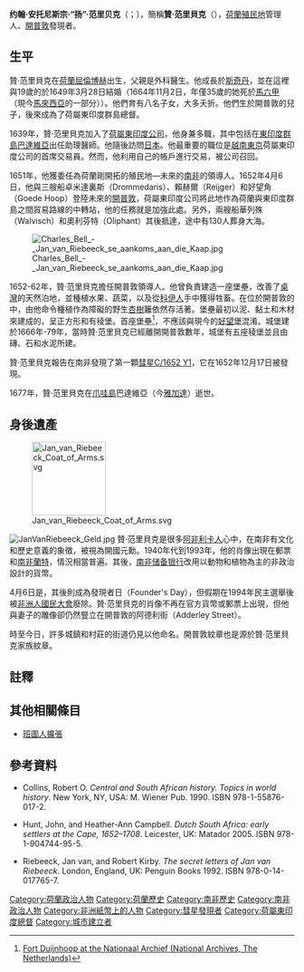 {{noteTA
|T=zh-cn:约翰·安托尼斯宗·“扬”·范里贝克;zh-tw:約翰·安托尼斯宗·「贊」·范里貝克; zh-hk:約翰·安托尼斯宗·「贊」·范里貝克
|1=zh-cn:扬·范里贝克; zh-tw:贊·范里貝克; zh-hk:贊·范里貝克
}}
{{Infobox Officeholder
|honorific-prefix   =
|name               = 约翰·安托尼斯宗·“扬”·范里贝克
|honorific-suffix   =
|image              = Jan van Riebeeck.jpg
|imagesize          = 250px
|alt                =
|caption            =
|order              = 第一任
|office             = 開普敦領導人
|term_start         = 1652年4月7日
|term_end           = 1662年5月6日
|successor          = {{Link-en|扎卡赖亚斯·维根涅尔|Zacharias Wagenaer}}
|predecessor        =
|birth_date   = 1619年4月21日
|birth_place  = {{flag|Holy Roman Empire}}屈倫博赫公國[[屈倫博赫|屈倫博赫]]
|death_date   = {{dda|df=yes|1677|1|18|1619|04|21}}
|death_place  = {{flag|Dutch East Indies}}[[雅加達|巴達維亞]]
|restingplace = [[雅加達|雅加達]]第一堂（Groote Kerk）
|restingplacecoordinates =
|birthname    = Johan Anthoniszoon van Riebeeck
|nationality  = [[File:Flag_of_the_Dutch_East_India_Company.svg|22px]] [[荷蘭|荷蘭]]
|employer = [[荷蘭東印度公司|荷蘭東印度公司]]
|home_town = [[荷蘭|荷蘭]][[斯奇丹|斯奇丹]]
|spouse       = {{Link-en|瑪利亞·范里貝克|Maria van Riebeeck}}
|relations    =
|children     = {{Link-en|亞伯拉罕·范里貝克|Abraham van Riebeeck}}<br />另外有七名子女。
|residence    =
|occupation   = [[荷蘭帝國|殖民地管理人]]
|committees   =
|portfolio    =
|religion     =
|signature    =
|signature_alt=
|website      =
|footnotes    =
}}
'''约翰·安托尼斯宗·“扬”·范里贝克'''（{{lang-nl|Johan Anthoniszoon "Jan" van Riebeeck}}；{{bd|1619年|4月21日|1677年|1月18日|catIdx=van Riebeeck ,Jan}}），簡稱'''贊·范里貝克'''（{{lang-nl|Jan van Riebeeck}}），[[荷蘭人|荷蘭]][[荷蘭帝國|殖民地]]管理人、[[開普敦|開普敦]]發現者。

== 生平 ==
贊·范里貝克在[[荷蘭|荷蘭]][[屈倫博赫|屈倫博赫]]出生，父親是外科醫生。他成長於[[斯奇丹|斯奇丹]]，並在這裡與19歲的{{Link-en|瑪利亞·范里貝克|Maria van Riebeeck}}於1649年3月28日結婚（1664年11月2日，年僅35歲的她死於[[馬六甲|馬六甲]]（現今[[馬來西亞|馬來西亞]]的一部分））。他們育有八名子女，大多夭折。他們生於開普敦的兒子{{Link-en|亞伯拉罕·范里貝克|Abraham van Riebeeck}}，後來成為了荷屬東印度群島總督。

1639年，贊·范里貝克加入了[[荷屬東印度公司|荷屬東印度公司]]，他身兼多職，其中包括在[[東印度群島|東印度群島]][[雅加達|巴達維亞]]出任助理醫師。他隨後訪問[[日本|日本]]。他最重要的職位是[[越南|越南]][[東京_(越南)|東京]]荷屬東印度公司的首席交易員。然而，他利用自己的帳戶進行交易，被公司召回。

1651年，他獲委任為荷蘭剛開拓的殖民地—未來的[[南非|南非]]的領導人。1652年4月6日，他與三艘船卓米達裏斯（Drommedaris）、賴赫爾（Reijger）和好望角（Goede Hoop）登陸未來的[[開普敦|開普敦]]，荷屬東印度公司將此地作為荷蘭與東印度群島之間貿易路線的中轉站，他的任務就是加強此處。另外，兩艘船華列殊（Walvisch）和奧利芬特（Oliphant）其後抵達，途中有130人葬身大海。

[[File:Charles_Bell_-_Jan_van_Riebeeck_se_aankoms_aan_die_Kaap.jpg|thumb]]

1652-62年，贊·范里貝克擔任開普敦領導人。他曾負責建造一座堡壘，改善了[[桌灣|桌灣]]的天然泊地，並種植水果、蔬菜，以及從[[科伊人|科伊人]]手中獲得牲畜。在位於開普敦的{{Link-en|康斯坦博西國家植物園|Kirstenbosch National Botanical Garden}}中，由他命令種植作為障礙的野生[[杏樹|杏樹]]籬依然存活著。堡壘最初以泥、黏土和木材來建成的，呈正方形和有稜堡。首座堡壘{{Link-en|里登度列角|Redout Duijnhoop}}<ref>[http://www.nationaalarchief.nl/amh/detail.aspx?page=dfort&lang=en&id=564 Fort Duijnhoop at the Nationaal Archief (National Archives, The Netherlands)]{{Dead link|date=2018年7月 |bot=InternetArchiveBot |fix-attempted=no }}</ref>，不應該與現今的[[好望堡|好望堡]]混淆。城堡建於1666年-79年，當時贊·范里貝克已經離開開普敦數年，城堡有五座稜堡並且由磚、石和水泥所建。

贊·范里貝克報告在南非發現了第一顆[[彗星|彗星]][[C/1652_Y1|C/1652 Y1]]，它在1652年12月17日被發現。

1677年，贊·范里貝克在[[爪哇島|爪哇島]]巴達維亞（今[[雅加達|雅加達]]）逝世。

== 身後遺產 ==
[[File:Jan_van_Riebeeck_Coat_of_Arms.svg|130px]]

[[File:JanVanRiebeeck_Geld.jpg|thumb]]
贊·范里貝克是很多[[阿非利卡人|阿非利卡人]]心中，在南非有文化和歷史意義的象徵，被視為開國元勳。1940年代到1993年，他的肖像出現在郵票和[[南非蘭特|南非蘭特]]，情況相當普遍。其後，[[南非储备银行|南非储备银行]]改用以動物和植物為主的非政治設計的貨幣。

4月6日是{{Link-en|南非公眾假期|Public holidays in South Africa|贊·范里貝克日}}，其後則成為發現者日（Founder's Day），但假期在1994年民主選舉後被[[非洲人國民大會|非洲人國民大會]]廢除。贊·范里貝克的肖像不再在官方貨幣或郵票上出現，但他與妻子的雕像卻仍然豎立在開普敦的阿德利街（Adderley Street）。

時至今日，許多城鎮和村莊的街道仍見以他命名。開普敦紋章也是源於贊·范里貝克家族紋章。

== 註釋 ==
{{Reflist}}

== 其他相關條目 ==
* [[班圖人擴張|班圖人擴張]]

== 參考資料 ==
* {{en}}Collins, Robert O. ''Central and South African history. Topics in world history''.  New York, NY, USA: M. Wiener Pub. 1990.  ISBN 978-1-55876-017-2.
* {{en}}Hunt, John, and Heather-Ann Campbell. ''Dutch South Africa: early settlers at the Cape, 1652–1708''. Leicester, UK: Matador 2005. ISBN 978-1-904744-95-5.
* {{en}}Riebeeck, Jan van, and Robert Kirby. ''The secret letters of Jan van Riebeeck''. London, England, UK: Penguin Books 1992. ISBN 978-0-14-017765-7.

{{Authority control}}
{{DEFAULTSORT:Riebeeck, Jan Van}}
[[Category:荷蘭政治人物|Category:荷蘭政治人物]]
[[Category:荷蘭歷史|Category:荷蘭歷史]]
[[Category:南非歷史|Category:南非歷史]]
[[Category:南非政治人物|Category:南非政治人物]]
[[Category:非洲紙幣上的人物|Category:非洲紙幣上的人物]]
[[Category:彗星發現者|Category:彗星發現者]]
[[Category:荷屬東印度總督|Category:荷屬東印度總督]]
[[Category:城市建立者|Category:城市建立者]]